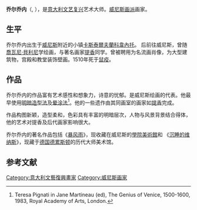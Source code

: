 {{noteTA
|T=zh-cn:乔尔乔内;zh-tw:喬久內;
|1=zh-cn:乔尔乔内;zh-tw:喬久內;
}}
{{Infobox Artist
| subject_name = 乔尔乔内
| birthname = Giorgio o Zorzi da Castelfranco
| image_name = Giorgione 059.jpg
| image_caption = 乔尔乔内自画像
| date_of_birth = 1477年
| place_of_birth = [[卡斯泰爾夫蘭科韋內托|卡斯泰爾夫蘭科韋內托]]
| date_of_death = 1510年
| place_of_death =  [[威尼斯|威尼斯]]
| nationality ={{ITA}}
| field = [[绘画|绘画]]
| famous works = [[沉睡的维纳斯|沉睡的维纳斯]]，[[暴风雨_(绘画)|暴风雨]]，[[劳拉像|劳拉像]]
| training = 
| movement = [[文艺复兴|文艺复兴]]
| patrons = 
| awards = 
}}

'''乔尔乔内'''（{{lang-it|Giorgio o Zorzi da Castelfranco}}, {{bd|1477年||1510年}}），是[[意大利文艺复兴|意大利文艺复兴]]艺术大师。[[威尼斯画派|威尼斯画派]]画家。

== 生平 ==
乔尔乔内出生于[[威尼斯|威尼斯]]附近的小镇[[卡斯泰爾夫蘭科韋內托|卡斯泰爾夫蘭科韋內托]]。 后前往威尼斯，曾随[[喬瓦尼·貝利尼|喬瓦尼·貝利尼]]学绘画，与著名画家[[提香|提香]]同学。曾被聘用为名流画肖像，为大型建筑物，宫殿和教堂装饰壁画。1510年死于[[鼠疫|鼠疫]]。

== 作品 ==
乔尔乔内的作品富有艺术感性和想象力，诗意的忧郁。是威尼斯绘画的代表。他最早使用[[明暗造型法|明暗造型法]]及[[晕涂法|晕涂法]]<ref>Teresa Pignati in Jane Martineau (ed), The Genius of Venice, 1500-1600, 1983, Royal Academy of Arts, London.</ref>。他的一些遗作由其同画室的画家如[[提香|提香]]完成。

作品构图新颖，造型柔和，色彩具有丰富的明暗层次，人物与风景背景结合得体，他的艺术对提香及后代画家影响很大。

乔尔乔内的著名作品包括《[[暴风雨_(绘画)|暴风雨]]》，现收藏在威尼斯的[[學院美術館_(威尼斯)|學院美術館]]和 《[[沉睡的维纳斯|沉睡的维纳斯]]》，现藏于[[德国|德国]][[德累斯顿|德累斯顿]]的历代大师美术馆。

== 参考文献 ==
{{reflist}}

{{Authority control}}
[[Category:意大利文藝復興畫家|Category:意大利文藝復興畫家]]
[[Category:威尼斯画家|Category:威尼斯画家]]